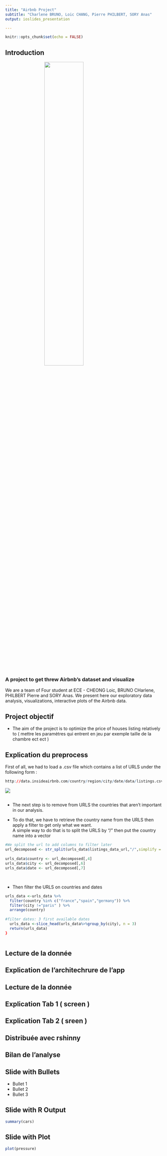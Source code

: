 ```yaml
---
title: "Airbnb Project"
subtitle: "Charlene BRUNO, Loic CHANG, Pierre PHILBERT, SORY Anas"
output: ioslides_presentation

---
```


```r
knitr::opts_chunk$set(echo = FALSE)
```

## Introduction 

  <img src=".\img\intro.PNG"  
  style = "display: block;
  margin-left: auto;
  margin-right: auto;
  width: 50%; " />
  
<h3> A project to get threw Airbnb's dataset and visualize </h3>
  
We are a team of Four student at ECE - CHEONG Loic, BRUNO CHarlene, PHILBERT Pierre and SORY Anas. We present here our exploratory data analysis, visualizations, interactive plots of the Airbnb data.



## Project objectif 

 * The aim of the project is to optimize the price of houses listing relatively to ( mettre les paramètres qui entrent en jeu par exemple taille de la chambre ect ect )
 
## Explication du preprocess

First of all, we had to load a .csv file which contains a list of URLS under the following form : 
```R
http://data.insideairbnb.com/country/region/city/date/data/listings.csv.gz
```
  <img src=".\img\listing_data.PNG" style = "display: block;
  margin-left: auto;
  margin-right: auto;" />
  
## 

* The next step is to remove from URLS the countries that aren't important in our analysis.    
   
* To do that, we have to retrieve the country name from the URLS then apply a filter to get only what we want.  
A simple way to do that is to split the URLS by "/" then put the country name into a vector

```R
#We split the url to add columns to filter later
url_decomposed <- str_split(urls_data$listings_data_url,"/",simplify = TRUE)
  
urls_data$country <- url_decomposed[,4]
urls_data$city <- url_decomposed[,6]
urls_data$date <- url_decomposed[,7]
  
```

## 
 
* Then filter the URLS on countries and dates 

```R
urls_data <-urls_data %>%
  filter(country %in% c("france","spain","germany")) %>%
  filter(city !="paris" ) %>%
  arrange(country)
  
#filter dates: 3 first available dates 
  urls_data <-slice_head(urls_data%>%group_by(city), n = 3)
  return(urls_data) 
}
  
```

## Lecture de la donnée 

## Explication de l'architechrure de l'app 

## Lecture de la donnée 

## Explication Tab 1 ( screen )

## Explication Tab 2 ( sreen )

## Distribuée avec rshinny 

## Bilan de l'analyse 




## Slide with Bullets

- Bullet 1
- Bullet 2
- Bullet 3

## Slide with R Output

```r
summary(cars)
```

## Slide with Plot

```r
plot(pressure)
```

